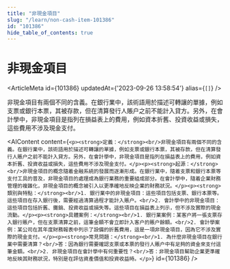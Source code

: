 ```yaml
---
title: "非現金項目"
slug: "/learn/non-cash-item-101386"
id: "101386"
hide_table_of_contents: true
---
```



# 非現金項目

<ArticleMeta id={101386} updatedAt={'2023-09-26 13:58:54'} alias={`[]`} />
<div className='border-solid border-b border-t-0 my-4 border-[var(--ifm-color-gray-300)]' />

非現金項目有兩個不同的含義。在銀行業中，該術語用於描述可轉讓的單據，例如支票或銀行本票，其被存款，但在清算發行人賬户之前不能計入貸方。另外，在會計學中，非現金項目是指列在損益表上的費用，例如資本折舊、投資收益或損失，這些費用不涉及現金支付。

<AIContent content={`<p><strong>定義：</strong><br/>非現金項目有兩個不同的含義。在銀行業中，該術語用於描述可轉讓的單據，例如支票或銀行本票，其被存款，但在清算發行人賬户之前不能計入貸方。另外，在會計學中，非現金項目是指列在損益表上的費用，例如資本折舊、投資收益或損失，這些費用不涉及現金支付。</p><p><strong>起源：</strong><br/>非現金項目的概念隨着金融系統的發展而逐漸形成。在銀行業中，隨着支票和銀行本票等支付工具的普及，非現金項目的處理成為銀行業務的重要組成部分。在會計學中，隨着企業財務管理的複雜化，非現金項目的概念被引入以更準確地反映企業的財務狀況。</p><p><strong>類別與特點：</strong><br/>1. 銀行業中的非現金項目：這些項目包括支票、銀行本票等。這些項目在存入銀行後，需要經過清算過程才能計入賬户。<br/>2. 會計學中的非現金項目：這些項目包括折舊、攤銷、投資收益或損失等。這些項目在損益表上列示，但不涉及實際的現金流動。</p><p><strong>具體案例：</strong><br/>1. 銀行業案例：某客户將一張支票存入銀行賬户，但在支票清算之前，這筆金額不會立即計入客户的賬户餘額。<br/>2. 會計學案例：某公司在其年度財務報表中列示了設備的折舊費用，這是一項非現金項目，因為它不涉及實際的現金支付。</p><p><strong>常見問題：</strong><br/>1. 為什麼非現金項目在銀行業中需要清算？<br/>答：因為銀行需要確認支票或本票的發行人賬户中有足夠的資金來支付這筆金額。<br/>2. 非現金項目在會計學中有何重要性？<br/>答：非現金項目幫助企業更準確地反映其財務狀況，特別是在評估資產價值和投資收益時。</p>`} id={101386} />
